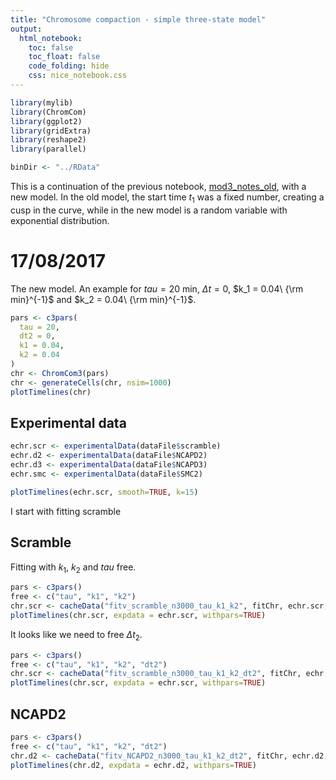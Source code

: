 ```yaml
---
title: "Chromosome compaction - simple three-state model"
output: 
  html_notebook:
    toc: false
    toc_float: false
    code_folding: hide
    css: nice_notebook.css
---
```


```r
library(mylib)
library(ChromCom)
library(ggplot2)
library(gridExtra)
library(reshape2)
library(parallel)

binDir <- "../RData"
```

This is a continuation of the previous notebook, [mod3_notes_old](), with a new model. In the old model, the start time $t_1$ was a fixed number, creating a cusp in the curve, while in the new model is a random variable with exponential distribution.

# 17/08/2017

The new model. An example for $tau = 20$ min, $\Delta t = 0$, $k_1 = 0.04\ {\rm min}^{-1}$ and $k_2 = 0.04\ {\rm min}^{-1}$.

```r
pars <- c3pars(
  tau = 20,
  dt2 = 0,
  k1 = 0.04,
  k2 = 0.04
)
chr <- ChromCom3(pars)
chr <- generateCells(chr, nsim=1000)
plotTimelines(chr)
```

## Experimental data

```r
echr.scr <- experimentalData(dataFile$scramble)
echr.d2 <- experimentalData(dataFile$NCAPD2)
echr.d3 <- experimentalData(dataFile$NCAPD3)
echr.smc <- experimentalData(dataFile$SMC2)

plotTimelines(echr.scr, smooth=TRUE, k=15)
```



I start with fitting scramble

## Scramble

Fitting with $k_1$, $k_2$ and $tau$ free.

```r
pars <- c3pars()
free <- c("tau", "k1", "k2")
chr.scr <- cacheData("fitv_scramble_n3000_tau_k1_k2", fitChr, echr.scr, pars, free, nsim=3000, ntry=32, ncores=6, binDir=binDir)
plotTimelines(chr.scr, expdata = echr.scr, withpars=TRUE)
```

It looks like we need to free $\Delta t_2$.

```r
pars <- c3pars()
free <- c("tau", "k1", "k2", "dt2")
chr.scr <- cacheData("fitv_scramble_n3000_tau_k1_k2_dt2", fitChr, echr.scr, pars, free, nsim=3000, ntry=32, ncores=6, binDir=binDir)
plotTimelines(chr.scr, expdata = echr.scr, withpars=TRUE)
```

## NCAPD2

```r
pars <- c3pars()
free <- c("tau", "k1", "k2", "dt2")
chr.d2 <- cacheData("fitv_NCAPD2_n3000_tau_k1_k2_dt2", fitChr, echr.d2, pars, free, nsim=3000, ntry=32, ncores=6, binDir=binDir)
plotTimelines(chr.d2, expdata = echr.d2, withpars=TRUE)
```

